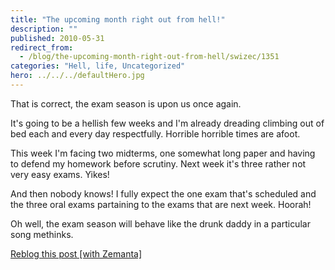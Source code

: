```yaml
---
title: "The upcoming month right out from hell!"
description: ""
published: 2010-05-31
redirect_from:
  - /blog/the-upcoming-month-right-out-from-hell/swizec/1351
categories: "Hell, life, Uncategorized"
hero: ../../../defaultHero.jpg
---
```


That is correct, the exam season is upon us once again.

It's going to be a hellish few weeks and I'm already dreading climbing out of bed each and every day respectfully. Horrible horrible times are afoot.

This week I'm facing two midterms, one somewhat long paper and having to defend my homework before scrutiny. Next week it's three rather not very easy exams. Yikes!

And then nobody knows! I fully expect the one exam that's scheduled and the three oral exams partaining to the exams that are next week. Hoorah!

Oh well, the exam season will behave like the drunk daddy in a particular song methinks.

[Reblog this post [with Zemanta]](https://img.zemanta.com/reblog_e.png?x-id=e95abd04-fee4-4075-9f46-1789f8e79607)